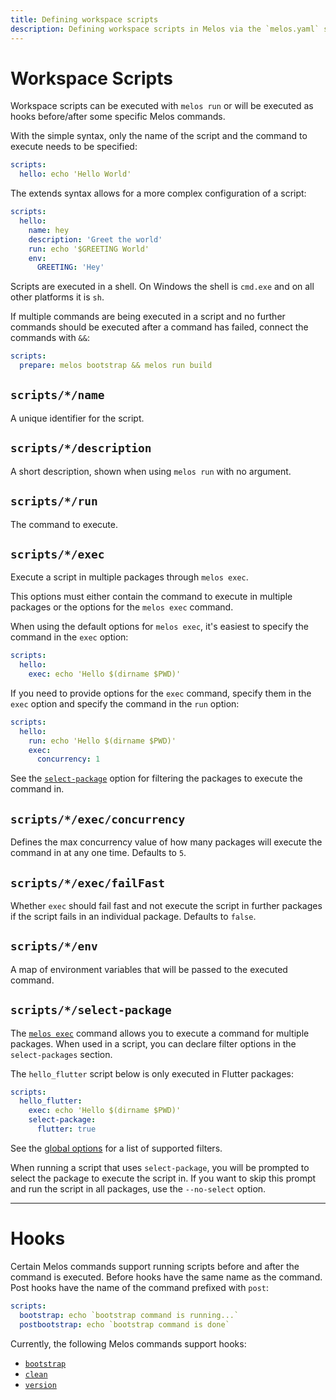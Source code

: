 ```yaml
---
title: Defining workspace scripts
description: Defining workspace scripts in Melos via the `melos.yaml` scripts definition.
---
```


# Workspace Scripts

Workspace scripts can be executed with `melos run` or will be executed as hooks before/after some
specific Melos commands.

With the simple syntax, only the name of the script and the command to execute needs to be specified:

```yaml
scripts:
  hello: echo 'Hello World'
```

The extends syntax allows for a more complex configuration of a script:

```yaml
scripts:
  hello:
    name: hey
    description: 'Greet the world'
    run: echo '$GREETING World'
    env:
      GREETING: 'Hey'
```

Scripts are executed in a shell. On Windows the shell is `cmd.exe` and on all other platforms
it is `sh`.

If multiple commands are being executed in a script and no further commands should be executed
after a command has failed, connect the commands with `&&`:

```yaml
scripts:
  prepare: melos bootstrap && melos run build
```

## `scripts/*/name`

A unique identifier for the script.

## `scripts/*/description`

A short description, shown when using `melos run` with no argument.

## `scripts/*/run`

The command to execute.

## `scripts/*/exec`

Execute a script in multiple packages through `melos exec`.

This options must either contain the command to execute in multiple packages or the options for the
`melos exec` command.

When using the default options for `melos exec`, it's easiest to specify the command in the `exec`
option:

```yaml
scripts:
  hello:
    exec: echo 'Hello $(dirname $PWD)'
```

If you need to provide options for the `exec` command, specify them in the `exec` option and
specify the command in the `run` option:

```yaml
scripts:
  hello:
    run: echo 'Hello $(dirname $PWD)'
    exec:
      concurrency: 1
```

See the [`select-package`](#scriptsselect-package) option for filtering the packages to execute
the command in.

## `scripts/*/exec/concurrency`

Defines the max concurrency value of how many packages will execute the command in at any one time.
Defaults to `5`.

## `scripts/*/exec/failFast`

Whether `exec` should fail fast and not execute the script in further packages if the script fails
in an individual package.
Defaults to `false`.

## `scripts/*/env`

A map of environment variables that will be passed to the executed command.

## `scripts/*/select-package`

The [`melos exec`](/commands/exec) command allows you to execute a command for multiple packages.
When used in a script, you can declare filter options in the `select-packages` section.

The `hello_flutter` script below is only executed in Flutter packages:

```yaml
scripts:
  hello_flutter:
    exec: echo 'Hello $(dirname $PWD)'
    select-package:
      flutter: true
```

See the [global options](/filters) for a list of supported filters.

When running a script that uses `select-package`, you will be prompted to select
the package to execute the script in. If you want to skip this prompt and run the script in all
packages, use the `--no-select` option.

----

# Hooks

Certain Melos commands support running scripts before and after the command is executed.
Before hooks have the same name as the command. Post hooks have the name of the command prefixed with `post`:

```yaml
scripts:
  bootstrap: echo `bootstrap command is running...`
  postbootstrap: echo `bootstrap command is done`
```

Currently, the following Melos commands support hooks:

- [`bootstrap`](/commands/bootstrap)
- [`clean`](/commands/clean)
- [`version`](/commands/version)
